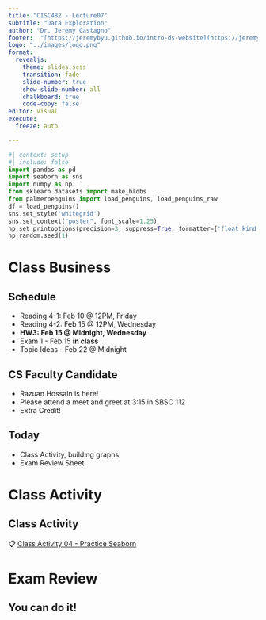 ```yaml
---
title: "CISC482 - Lecture07"
subtitle: "Data Exploration"
author: "Dr. Jeremy Castagno"
footer:  "[https://jeremybyu.github.io/intro-ds-website](https://jeremybyu.github.io/intro-ds-website/)"
logo: "../images/logo.png"
format: 
  revealjs: 
    theme: slides.scss
    transition: fade
    slide-number: true
    show-slide-number: all 
    chalkboard: true
    code-copy: false
editor: visual
execute:
  freeze: auto

---
```



```python
#| context: setup
#| include: false
import pandas as pd
import seaborn as sns 
import numpy as np
from sklearn.datasets import make_blobs
from palmerpenguins import load_penguins, load_penguins_raw
df = load_penguins()
sns.set_style('whitegrid')
sns.set_context("poster", font_scale=1.25)
np.set_printoptions(precision=3, suppress=True, formatter={'float_kind': "{:.3f}".format})
np.random.seed(1)

```

# Class Business


## Schedule

- Reading 4-1: Feb 10 @ 12PM, Friday
- Reading 4-2: Feb 15 @ 12PM, Wednesday
- **HW3: Feb 15 @ Midnight, Wednesday**
- Exam 1 - Feb 15 **in class**
- Topic Ideas - Feb 22 @ Midnight


## CS Faculty Candidate

- Razuan Hossain is here!
- Please attend a meet and greet at 3:15 in SBSC 112 
- Extra Credit!


## Today

- Class Activity, building graphs
- Exam Review Sheet

# Class Activity

## Class Activity

📋 [Class Activity 04 - Practice Seaborn](https://colab.research.google.com/drive/1G8FrrL2cENvBuo39dwx9DdPUcOogec5l?usp=sharing)


# Exam Review

## You can do it!





